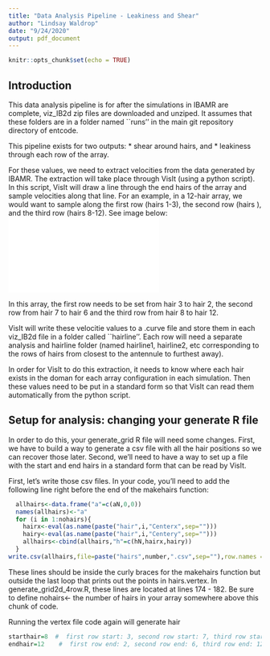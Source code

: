 ```yaml
---
title: "Data Analysis Pipeline - Leakiness and Shear"
author: "Lindsay Waldrop"
date: "9/24/2020"
output: pdf_document
---
```


```r
knitr::opts_chunk$set(echo = TRUE)
```

## Introduction

This data analysis pipeline is for after the simulations in IBAMR are complete, viz_IB2d zip files are downloaded and unziped. It assumes that these folders are in a folder named ``runs'' in the main git repository directory of entcode. 

This pipeline exists for two outputs: 
* shear around hairs, and
* leakiness through each row of the array.

For these values, we need to extract velocities from the data generated by IBAMR. The extraction will take place through VisIt (using a python script). In this script, VisIt will draw a line through the end hairs of the array and sample velocities along that line. For an example, in a 12-hair array, we would want to sample along the first row (hairs 1-3), the second row (hairs ), and the third row (hairs 8-12). See image below:
![12-hair array](runs_3row/Array12hairs.pdf)

In this array, the first row needs to be set from hair 3 to hair 2, the second row from hair 7 to hair 6 and the third row from hair 8 to hair 12. 

VisIt will write these velocitie values to a .curve file and store them in each viz_IB2d file in a folder called ``hairline''. Each row will need a separate analysis and hairline folder (named hairline1, hairline2, etc corresponding to the rows of hairs from closest to the antennule to furthest away). 

In order for VisIt to do this extraction, it needs to know where each hair exists in the doman for each array configuration in each simulation. Then these values need to be put in a standard form so that VisIt can read them automatically from the python script. 

## Setup for analysis: changing your generate R file

In order to do this, your generate_grid R file will need some changes. First, we have to build a way to generate a csv file with all the hair positions so we can recover those later. Second, we'll need to have a way to set up a file with the start and end hairs in a standard form that can be read by VisIt. 

First, let's write those csv files. In your code, you'll need to add the following line right before the end of the makehairs function: 

```r
  allhairs<-data.frame("a"=c(aN,0,0))
  names(allhairs)<-"a"
  for (i in 1:nohairs){
    hairx<-eval(as.name(paste("hair",i,"Centerx",sep="")))
    hairy<-eval(as.name(paste("hair",i,"Centery",sep="")))
    allhairs<-cbind(allhairs,"h"=c(hN,hairx,hairy))
  }
write.csv(allhairs,file=paste("hairs",number,".csv",sep=""),row.names = FALSE)
```

These lines should be inside the curly braces for the makehairs function but outside the last loop that prints out the points in hairs.vertex. In generate_grid2d_4row.R, these lines are located at lines 174 - 182. Be sure to define nohairs<- the number of hairs in your array somewhere above this chunk of code.

Running the vertex file code again will generate hair 

```r
starthair=8  #  first row start: 3, second row start: 7, third row start: 8
endhair=12    #  first row end: 2, second row end: 6, third row end: 12

```


